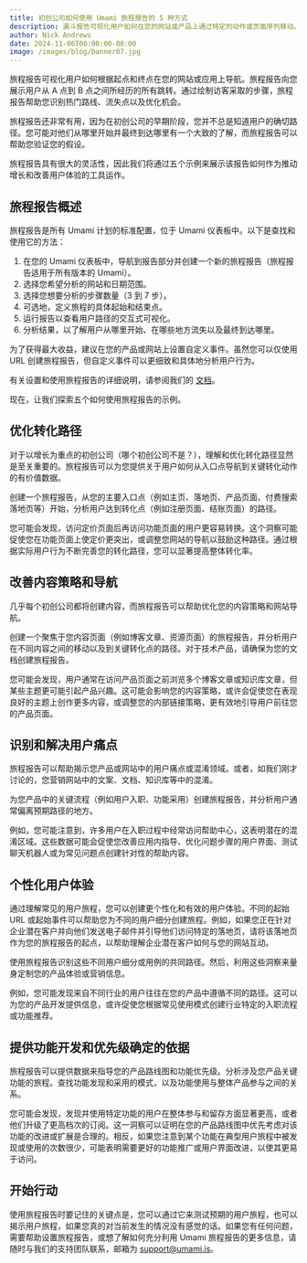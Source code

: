 ```yaml
---
title: 初创公司如何使用 Umami 旅程报告的 5 种方式
description: 漏斗报告可视化用户如何在您的网站或产品上通过特定的动作或页面序列移动。
author: Nick Andrews
date: 2024-11-06T00:00:00-08:00
image: /images/blog/banner07.jpg
---
```


旅程报告可视化用户如何根据起点和终点在您的网站或应用上导航。旅程报告向您展示用户从 A 点到 B 点之间所经历的所有跳转。通过绘制访客采取的步骤，旅程报告帮助您识别热门路线、流失点以及优化机会。

旅程报告还非常有用，因为在初创公司的早期阶段，您并不总是知道用户的确切路径。您可能对他们从哪里开始并最终到达哪里有一个大致的了解，而旅程报告可以帮助您验证您的假设。

旅程报告具有很大的灵活性，因此我们将通过五个示例来展示该报告如何作为推动增长和改善用户体验的工具运作。

## 旅程报告概述

旅程报告是所有 Umami 计划的标准配置，位于 Umami 仪表板中。以下是查找和使用它的方法：

1. 在您的 Umami 仪表板中，导航到报告部分并创建一个新的旅程报告（旅程报告适用于所有版本的 Umami）。
2. 选择您希望分析的网站和日期范围。
3. 选择您想要分析的步骤数量（3 到 7 步）。
4. 可选地，定义旅程的具体起始和结束点。
5. 运行报告以查看用户路径的交互式可视化。
6. 分析结果，以了解用户从哪里开始、在哪些地方流失以及最终到达哪里。

为了获得最大收益，建议在您的产品或网站上设置自定义事件。虽然您可以仅使用 URL 创建旅程报告，但自定义事件可以更细致和具体地分析用户行为。

有关设置和使用旅程报告的详细说明，请参阅我们的 [文档](https://umami.is/docs/reports/report-journey)。

现在，让我们探索五个如何使用旅程报告的示例。

## 优化转化路径

对于以增长为重点的初创公司（哪个初创公司不是？），理解和优化转化路径显然是至关重要的。旅程报告可以为您提供关于用户如何从入口点导航到关键转化动作的有价值数据。

创建一个旅程报告，从您的主要入口点（例如主页、落地页、产品页面、付费搜索落地页等）开始，分析用户达到转化点（例如注册页面、结账页面）的路径。

您可能会发现，访问定价页面后再访问功能页面的用户更容易转换。这个洞察可能促使您在功能页面上使定价更突出，或调整您网站的导航以鼓励这种路径。通过根据实际用户行为不断完善您的转化路径，您可以显著提高整体转化率。

## 改善内容策略和导航

几乎每个初创公司都将创建内容，而旅程报告可以帮助优化您的内容策略和网站导航。

创建一个聚焦于您内容页面（例如博客文章、资源页面）的旅程报告，并分析用户在不同内容之间的移动以及到关键转化点的路径。对于技术产品，请确保为您的文档创建旅程报告。

您可能会发现，用户通常在访问产品页面之前浏览多个博客文章或知识库文章，但某些主题更可能引起产品兴趣。这可能会影响您的内容策略，或许会促使您在表现良好的主题上创作更多内容，或调整您的内部链接策略，更有效地引导用户前往您的产品页面。

## 识别和解决用户痛点

旅程报告可以帮助揭示您产品或网站中的用户痛点或混淆领域。或者，如我们刚才讨论的，您营销网站中的文案、文档、知识库等中的混淆。

为您产品中的关键流程（例如用户入职、功能采用）创建旅程报告，并分析用户通常偏离预期路径的地方。

例如，您可能注意到，许多用户在入职过程中经常访问帮助中心，这表明潜在的混淆区域。这些数据可能会促使您改善应用内指导、优化问题步骤的用户界面、测试聊天机器人或为常见问题点创建针对性的帮助内容。

## 个性化用户体验

通过理解常见的用户旅程，您可以创建更个性化和有效的用户体验。不同的起始 URL 或起始事件可以帮助您为不同的用户细分创建旅程。例如，如果您正在针对企业潜在客户并向他们发送电子邮件并引导他们访问特定的落地页，请将该落地页作为您的旅程报告的起点，以帮助理解企业潜在客户如何与您的网站互动。

使用旅程报告识别这些不同用户细分或用例的共同路径。然后，利用这些洞察来量身定制您的产品体验或营销信息。

例如，您可能发现来自不同行业的用户往往在您的产品中遵循不同的路径。这可以为您的产品开发提供信息，或许促使您根据常见使用模式创建行业特定的入职流程或功能推荐。

## 提供功能开发和优先级确定的依据

旅程报告可以提供数据来指导您的产品路线图和功能优先级。分析涉及您产品关键功能的旅程。查找功能发现和采用的模式，以及功能使用与整体产品参与之间的关系。

您可能会发现，发现并使用特定功能的用户在整体参与和留存方面显著更高，或者他们升级了更高档次的订阅。这一洞察可以证明在您的产品路线图中优先考虑对该功能的改进或扩展是合理的。相反，如果您注意到某个功能在典型用户旅程中被发现或使用的次数很少，可能表明需要更好的功能推广或用户界面改进，以使其更易于访问。

## 开始行动

使用旅程报告时要记住的关键点是，您可以通过它来测试预期的用户旅程，也可以揭示用户旅程，如果您真的对当前发生的情况没有感觉的话。如果您有任何问题，需要帮助设置旅程报告，或想了解如何充分利用 Umami 旅程报告的更多信息，请随时与我们的支持团队联系，邮箱为 support@umami.is。